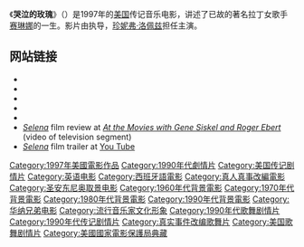 {{expand English|time=2020-02-06T03:09:21+00:00}}
{{noteTA
|G1=Show}}
{{Infobox Film
| name           = 哭泣的玫瑰
| original_name = {{lang|en|''Selena''}}
| hk_name = 哭泣的玫瑰
| image          = Selenathemovie.jpg
| image_size     = 200px
| caption        = 
| director       = {{tsl|en|Gregory Nava|格雷戈里·纳瓦}}
| producer       = {{tsl|en|Moctesuma Esparza|埃斯帕萨}}	 
| writer         = 格雷戈里·纳瓦
| narrator       = 
| starring       = [[珍妮弗·洛佩兹|珍妮弗·洛佩兹]]
| music          = [[戴夫·格鲁辛|戴夫·格鲁辛]]	
| cinematography = 爱德华·拉克曼
| editing        = 南希·理查森
| distributor    = [[华纳兄弟|华纳兄弟]]
| released       = {{start date|1997|3|21}}
| runtime        = 127分鐘
| country        = {{USA}}
| language       = [[英语|英语]]
| gross          = $6千萬美元
| preceded_by    = 
| followed_by    = 
| website        = 
| amg_id         = 
| imdb_id        = 
}}
《'''哭泣的玫瑰'''》（{{lang-en|''Selena''}}）是1997年的[[美国|美国]]传记音乐电影，讲述了已故的著名拉丁女歌手[[赛琳娜|赛琳娜]]的一生。影片由{{link-en|格雷戈里·纳瓦|Gregory Nava}}执导，[[珍妮弗·洛佩兹|珍妮弗·洛佩兹]]担任主演。

==网站链接==
* {{official|http://www.warnervideo.com/selenamoviedvd/}}
* {{imdb title|0120094|Selena}}
* {{Amg movie|154769|Selena}}
* {{mojo title|selena|Selena}}
* {{rotten-tomatoes|1076849-selena|Selena}}
* [http://bventertainment.go.com/tv/buenavista/atm/reviews.html?sec=6&subsec=Selena ''Selena'']{{dead link|date=2017年12月 |bot=InternetArchiveBot |fix-attempted=yes }} film review at ''[[At_the_Movies_with_Gene_Siskel_and_Roger_Ebert|At the Movies with Gene Siskel and Roger Ebert]]'' (video of television segment)
* [http://www.youtube.com/watch?v=7aOr4yPnrYA ''Selena'']{{Wayback|url=http://www.youtube.com/watch?v=7aOr4yPnrYA |date=20151113131955 }} film trailer at [[You_Tube|You Tube]]

{{movie-stub}}
{{DEFAULTSORT:Selena}}
[[Category:1997年美國電影作品|Category:1997年美國電影作品]]
[[Category:1990年代劇情片|Category:1990年代劇情片]]
[[Category:美国传记剧情片|Category:美国传记剧情片]]
[[Category:英语电影|Category:英语电影]]
[[Category:西班牙語電影|Category:西班牙語電影]]
[[Category:真人真事改編電影|Category:真人真事改編電影]]
[[Category:圣安东尼奥取景电影|Category:圣安东尼奥取景电影]]
[[Category:1960年代背景電影|Category:1960年代背景電影]]
[[Category:1970年代背景電影|Category:1970年代背景電影]]
[[Category:1980年代背景電影|Category:1980年代背景電影]]
[[Category:1990年代背景電影|Category:1990年代背景電影]]
[[Category:华纳兄弟电影|Category:华纳兄弟电影]]
[[Category:流行音乐家文化形象|Category:流行音乐家文化形象]]
[[Category:1990年代歌舞剧情片|Category:1990年代歌舞剧情片]]
[[Category:1990年代传记剧情片|Category:1990年代传记剧情片]]
[[Category:真实事件改编歌舞片|Category:真实事件改编歌舞片]]
[[Category:美国歌舞剧情片|Category:美国歌舞剧情片]]
[[Category:美國國家電影保護局典藏|Category:美國國家電影保護局典藏]]